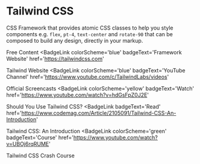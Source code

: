# Tailwind CSS

CSS Framework that provides atomic CSS classes to help you style components e.g. `flex`, `pt-4`, `text-center` and `rotate-90` that can be composed to build any design, directly in your markup.

<ResourceGroupTitle>Free Content</ResourceGroupTitle>
<BadgeLink
  colorScheme='blue'
  badgeText='Framework Website'
  href='https://tailwindcss.com'
>
  Tailwind Website
</BadgeLink>
<BadgeLink
  colorScheme='blue'
  badgeText='YouTube Channel'
  href='https://www.youtube.com/c/TailwindLabs/videos'
>
  Official Screencasts
</BadgeLink>
<BadgeLink
  colorScheme='yellow'
  badgeText='Watch'
  href='https://www.youtube.com/watch?v=hdGsFpZ0J2E'
>
  Should You Use Tailwind CSS?
</BadgeLink>
<BadgeLink
  badgeText='Read'
  href='https://www.codemag.com/Article/2105091/Tailwind-CSS-An-Introduction'
>
  Tailwind CSS: An Introduction
</BadgeLink>
<BadgeLink
  colorScheme='green'
  badgeText='Course'
  href='https://www.youtube.com/watch?v=UBOj6rqRUME'
>
  Tailwind CSS Crash Course
</BadgeLink>
